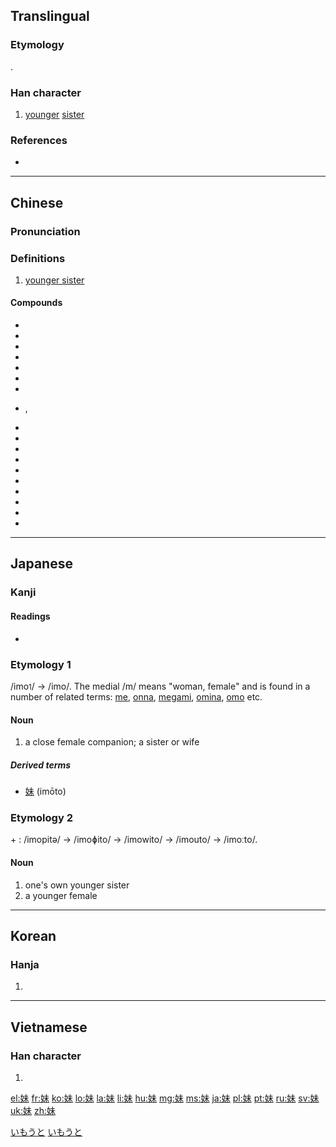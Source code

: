{{also|妺}}

==Translingual==

===Etymology===
{{Han compound|女|未|c1=s|c2=p|t1=female, woman|ls=psc}}. 

===Han character===
{{Han char|rn=38|rad=女|as=05|sn=8|four=45490|canj=VJD|ids=⿰女未}}

# [[younger]] [[sister]]

===References===
* {{Han ref|kx=0257.280|dkj=06138|dj=0522.230|hdz=21034.060|uh=59B9}}

----

==Chinese==
{{zh-forms}}

===Pronunciation===
{{zh-pron
|m=mèi
|c=mui6,mui6-1
|h=pfs=
|md=
|mn=bē/mōe/mōe
|w=
|mc=y
|oc=y
|cat=n
}}

===Definitions===
{{zh-hanzi}}

# [[younger sister]]

====Compounds====
* {{zh-l|妹子}}
* {{zh-l|妹妹|younger sister}}
* {{zh-l|姐妹|sisters}}
* {{zh-l|姊妹|sisters}}
* {{zh-l|小妹|{{qualifier|Min Nan}} younger sister}}
* {{zh-l|你妹|{{qualifier|Mandarin}} my arse}}
* {{zh-l|細妹|{{qualifier|dialectal}} younger sister}}
* {{zh-l|伊妹}}, {{zh-l|伊妹兒|{{qualifier|humourous|obsolete}} email}}
* {{zh-l|表妹}}
* {{zh-l|妹夫}}
* {{zh-l|堂妹}}
* {{zh-l|妹紙}}
* {{zh-l|鬼妹|{{qualifier|Cantonese}} a Caucasian girl}}
* {{zh-l|歸妹}}
* {{zh-l|辣妹|a hot babe}}
* {{zh-l|阿妹|{{qualifier|Wu}} younger sister}}
* {{zh-l|兄弟姐妹|brothers and sisters}}
* {{zh-l|架妹}}

----

==Japanese==

===Kanji===
{{ja-kanji|grade=2|rs=女05}}

====Readings====
* {{ja-readings
|on=[[まい]] (mai)
|kun=[[いもうと]] (imouto), [[いも]] (imo)}}

===Etymology 1===
/imo<small>1</small>/ → /imo/. The medial /m/ means "woman, female" and is found in a number of related terms: [[女|me]], [[女|onna]], [[女神|megami]], [[嫗|omina]], [[母|omo]] etc.

====Noun====
{{ja-noun|いも}}

# a close female companion; a sister or wife

=====Derived terms=====
* [[妹]] (imōto)

===Etymology 2===
{{term|妹|/imo<small>1</small>/}} + {{term|人|hi<small>1</small>to<small>2</small>/|person}}: /imopitə/ → /imoɸito/ → /imowito/ → /imouto/ → /imoːto/.

====Noun====
{{ja-noun|いもうと}}

# one's own younger sister
# a younger female

[[Category:1000 Japanese basic words|いもうと]]
[[Category:ja:Family|いもうと]]
----

==Korean==

===Hanja===
{{ko-hanja|hangeul=매|rv=mae|mr=mae}}

# {{defn|lang=ko|sort=女05}}

----

==Vietnamese==

===Han character===
{{vi-hantu|[[muội]]|rs=女05}}

# {{defn|lang=vi|sort=女05}}

[[el:妹]]
[[fr:妹]]
[[ko:妹]]
[[lo:妹]]
[[la:妹]]
[[li:妹]]
[[hu:妹]]
[[mg:妹]]
[[ms:妹]]
[[ja:妹]]
[[pl:妹]]
[[pt:妹]]
[[ru:妹]]
[[sv:妹]]
[[uk:妹]]
[[zh:妹]]